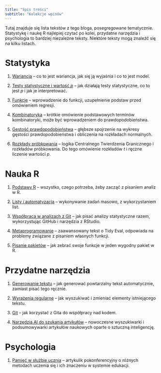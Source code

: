 ```yaml
---
title: "Spis treści"
subtitle: "Kolekcje wpisów"
---
```


Tutaj znajduje się lista tekstów z tego bloga, posegregowane tematycznie. Statystykę i naukę R najlepiej czytać po kolei, przydatne narzędzia i psychologia to bardziej niezależne teksty. Niektóre teksty mogą znaleźć się na kilku listach.

# Statystyka

1.  [Wariancja](./posts/procent-wariancji.qmd) -- co to jest wariancja, jak się ją wyjaśnia i co to jest model.

2.  [Testy statystyczne i wartość *p*](./posts/p-value.qmd) -- jak działają testy statystyczne, co to jest *p* i jak je interpretować.

3.  [Funkcje](./posts/funkcje.qmd) -- wprowadzenie do funkcji, uzupełnienie podstaw przed omówieniem regresji.

4.  [Kombinatoryka](./posts/kombinatoryka.qmd) -- krótkie omówienie podstawowych terminów kombinatoryki, może być wprowadzeniem do prawdopodobieństwa.

5.  [Gęstość prawdopodobieństwa](./posts/gestosc-prawdopodobienstwa.qmd) -- głębsze spojrzenie na wykresy gęstości prawdopodobieństwa i obliczenia na rozkładach normalnych.

6.  [Rozkłady próbkowania](./posts/rozklady-probkowania.qmd) -- logika Centralnego Twierdzenia Granicznego i rozkładów próbkowania. Do tego omówienie rozkładów *t* i ręczne liczenie wartości *p*.

# Nauka R

1.  [Podstawy R](./posts/podstawy_R.qmd) -- wszystko, czego potrzeba, żeby zacząć z pisaniem analiz w R.

2.  [Listy i automatyzacja](./posts/automatyzacja.qmd) -- wykonywanie zadań masowo, z wykorzystaniem list.

3.  [Współpraca w analizach z Git](./posts/git.qmd) -- jak pisać analizy statystyczne razem, wykorzystując GitHub i narzędzia z RStudio.

4.  [Metaprogramowanie](./posts/metaprogramowanie.qmd) -- zaawansowany tekst o Tidy Eval, odpowiada na problemy związane z pisaniem własnych funkcji.

5.  [Pisanie pakietów](./posts/pakiety-w-R.qmd) -- jak zebrać swoje funkcje w jeden wygodny pakiet w R.

# Przydatne narzędzia

1.  [Generowanie tekstu](./posts/powtarzalny-tekst.qmd) -- jak generować powtarzalny tekst automatycznie, zamiast pisać tego ręcznie.

2.  [Wyrażenia regularne](./posts/regex.qmd) -- jak wyszukiwać i zmieniać elementy istniejącego tekstu.

3.  [Git](./posts/git.qmd) -- jak korzystać z Gita do współpracy nad kodem.

4.  [Narzędzia AI do szukania artykułów](./posts/ai-research.qmd) -- nowoczesne wyszukiwarki i podsumowywarki artykułów naukowych oparte o sztuczną inteligencję.

# Psychologia

1.  [Pamięć w służbie ucznia](./posts/uczenie-sie.qmd) -- artykulik pokonferencyjny o różnych metodach uczenia się i ich znaczeniu w systemie edukacji.